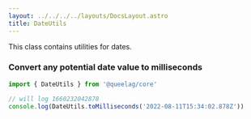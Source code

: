 ```yaml
---
layout: ../../../../layouts/DocsLayout.astro
title: DateUtils
---
```


This class contains utilities for dates.

### Convert any potential date value to milliseconds

```ts
import { DateUtils } from '@queelag/core'

// will log 1660232042878
console.log(DateUtils.toMilliseconds('2022-08-11T15:34:02.878Z'))
```
